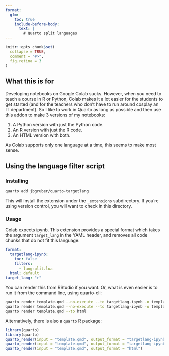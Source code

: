 ```yaml
---
format: 
  gfm:
    toc: true
    include-before-body: 
      text: |
        # Quarto split languages
---
```


<!-- README.md is generated from README.qmd. Please edit that file -->

```r
knitr::opts_chunk$set(
  collapse = TRUE,
  comment = "#>",
  fig.retina = 3
)
```

## What this is for

Developing notebooks on Google Colab sucks.
However, when you need to teach a course in R or Python, Colab makes it a lot easier for the students to get started (and for the teachers who don't have to run around cosplay an IT department).
So I like to work in Quarto as long as possible and then use this addon to make 3 versions of my notebooks:

1. A Python version with just the Python code.
2. An R version with just the R code.
3. An HTML version with both.

As Colab supports only one language at a time, this seems to make most sense.


## Using the language filter script

### Installing

```bash
quarto add jbgruber/quarto-targetlang
```

This will install the extension under the `_extensions` subdirectory. If you're using version control, you will want to check in this directory.

### Usage

Colab expects ipynb.
This extension provides a special format which takes the argument `target_lang` in the YAML header, and removes all code chunks that do not fit this language:

```yaml
format:
  targetlang-ipynb: 
    toc: false
    filters: 
      - langsplit.lua
  html: default
target_lang: "r"
```

You can render this from RStudio if you want.
Or, what is even easier is to run it from the command line, using quarto-cli:

```bash
quarto render template.qmd --no-execute --to targetlang-ipynb -o template-py.ipynb --metadata target_lang:python
quarto render template.qmd --no-execute --to targetlang-ipynb -o template-r.ipynb --metadata target_lang:r
quarto render template.qmd --to html
```

Alternatively, there is also a `quarto` R package:

```r
library(quarto)
library(quarto)
quarto_render(input = "template.qmd", output_format = "targetlang-ipynb", output_file = "template-py.ipynb", execute = FALSE, metadata = list(target_lang = "python"))
quarto_render(input = "template.qmd", output_format = "targetlang-ipynb", output_file = "template-r.ipynb", execute = FALSE, metadata = list(target_lang = "r"))
quarto_render(input = "template.qmd", output_format = "html")
```
